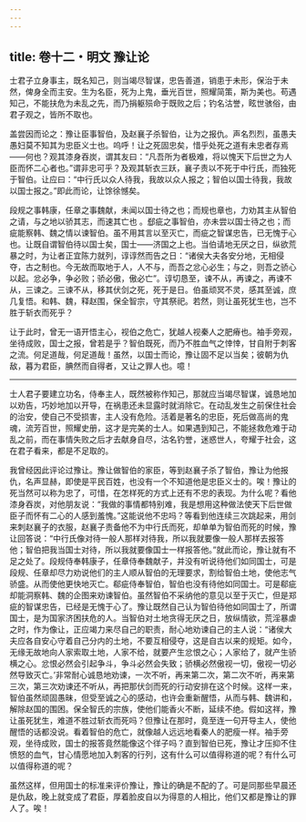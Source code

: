 ```yaml
---
---
---
```

title: 卷十二・明文 豫让论
---

士君子立身事主，既名知己，则当竭尽智谋，忠告善道，销患于未形，保治于未然，俾身全而主安。生为名臣，死为上鬼，垂光百世，照耀简策，斯为美也。苟遇知己，不能扶危为未乱之先，而乃捐躯殒命于既败之后；钓名沽誉，眩世骇俗，由君子观之，皆所不取也。

盖尝因而论之：豫让臣事智伯，及赵襄子杀智伯，让为之报仇。声名烈烈，虽愚夫愚妇莫不知其为忠臣义士也。呜呼！让之死固忠矣，惜乎处死之道有未忠者存焉——何也？观其漆身吞炭，谓其友曰：“凡吾所为者极难，将以愧天下后世之为人臣而怀二心者也。”谓非忠可乎？及观其斩衣三跃，襄子责以不死于中行氏，而独死于智伯。让应曰：“中行氏以众人待我，我故以众人报之；智伯以国士待我，我故以国士报之。”即此而论，让馀徐憾矣。

段规之事韩康，任章之事魏献，未闻以国士待之也；而规也章也，力劝其主从智伯之请，与之地以骄其志，而速其亡也 。郄疵之事智伯，亦未尝以国士待之也；而疵能察韩、魏之情以谏智伯。虽不用其言以至灭亡，而疵之智谋忠告，已无愧于心也。让既自谓智伯待以国士矣，国士——济国之上也。当伯请地无厌之日，纵欲荒暴之时，为让者正宜陈力就列，谆谆然而告之日：“诸侯大夫各安分地，无相侵夺，古之制也。今无故而取地于人，人不与，而吾之忿心必生；与之，则吾之骄心以起。忿必争，争必败；骄必傲，傲必亡”。谆切恳至，谏不从，再谏之，再谏不从，三谏之。三谏不从，移其伏剑之死，死于是日。伯虽顽冥不灵，感其至诚，庶几复悟。和韩、魏，释赵围，保全智宗，守其祭祀。若然，则让虽死犹生也，岂不胜于斩衣而死乎？

让于此时，曾无一语开悟主心，视伯之危亡，犹越人视秦人之肥瘠也。袖手旁观，坐待成败，国士之报，曾若是乎？智伯既死，而乃不胜血气之悻悻，甘自附于刺客之流。何足道哉，何足道哉！虽然，以国士而论，豫让固不足以当矣；彼朝为仇敌，暮为君臣，腆然而自得者，又让之罪人也。噫！

----------------

士人君子要建立功名，侍奉主人，既然被称作知己，那就应当竭尽智谋，诚恳地加以劝告，巧妙地加以开导，在祸患还未显露时就消除它。在动乱发生之前保住社会的治安，使自己不受损害，主人没有危险。活着是著名的忠臣，死后做高尚的鬼魂，流芳百世，照耀史册，这才是完美的士人。如果遇到知己，不能拯救危难于动乱之前，而在事情失败之后才去献身自尽，沽名钓誉，迷惑世人，夸耀于社会，这在君子看来，都是不足取的。

我曾经因此评论过豫让。豫让做智伯的家臣，等到赵襄子杀了智伯，豫让为他报仇，名声显赫，即使是平民百姓，也没有一个不知道他是忠臣义士的。唉！豫让的死当然可以称为忠了，可惜，在怎样死的方式上还有不忠的表现。为什么呢？看他漆身吞炭，对他朋友说：“我做的事情都特别难，我是想用这种做法使天下后世做臣子而怀有二心的人感到羞愧。”这能说他不忠吗？等看到他连续三次跳起来，用剑来刺赵襄子的衣服，赵襄子责备他不为中行氏而死，却单单为智伯而死的时候，豫让回答说：“中行氏像对待一般人那样对待我，所以我就要像一般人那样去报答他；智伯把我当国士对待，所以我就要像国士一样报答他。”就此而论，豫让就有不足之处了。段规侍奉韩康子，任章侍奉魏献子，并没有听说待他们如同国士，可是段规、任章却尽力劝说他们的主人顺从智伯的无理要求，割给智伯土地，使他志气骄盛。从而使他更快地灭亡。郗疵侍奉智伯，智伯也没有待他如同国士。可是郗疵却能洞察韩、魏的企图来劝谏智伯。虽然智伯不采纳他的意见以至于灭亡，但是郑疵的智谋忠告，已经是无愧于心了。豫让既然自己认为智伯待他如同国士了，所谓国士，是为国家济困扶危的人。当智伯对土地贪得无厌之日，放纵情欲，荒淫暴虐之时，作为像让，正应竭力来尽自己的职责，耐心地劝谏自己的主人说：“诸侯大夫应各自安心守着自己分内的土地，不要互相侵夺，这是自古以来的规矩。如今，无缘无故地向人家索取土地，人家不给，就要产生忿恨之心；人家给了，就产生骄横之心。忿恨必然会引起争斗，争斗必然会失致；骄横必然傲视一切，傲视一切必然导致灭亡。’非常耐心诚恳地劝谏，一次不听，再来第二次，第二次不听，再来第三次，第三次劝谏还不听从，再把那伏剑而死的行动安排在这个时候。这样一来，智伯虽然顽固愚昧，但受至诚之心的感动，也许会重新醒悟，从而与韩、魏讲和，解除赵国的围困。保全智氏的宗族，使他们能香火不断，延续不绝。假如这祥，豫让虽死犹生，难道不胜过斩衣而死吗？但豫让在那时，竟至连一句开导主人，使他醒悟的话都没说。看着智伯的危亡，就像越人远远地看秦人的肥瘦一样。袖手旁观，坐待成败，国士的报答竟然能像这个徉子吗？直到智伯已死，豫让才压抑不住愤怒的血气，甘心情愿地加入刺客的行列，这有什么可以值得称道的呢？有什么可以值得称道的呢？

虽然这样，但用国士的标准来评价豫让，豫让的确是不配的了。可是同那些早晨还是仇敌，晚上就变成了君臣，厚着脸皮自以为得意的人相比，他们又都是豫让的罪人了。唉！

